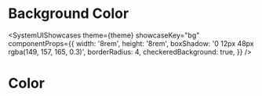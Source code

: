
# Background Color

<SystemUIShowcases
  theme={theme}
  showcaseKey="bg"
  componentProps={{
    width: '8rem',
    height: '8rem',
    boxShadow: '0 12px 48px rgba(149, 157, 165, 0.3)',
    borderRadius: 4,
    checkeredBackground: true,
  }}
/>

# Color

<SystemUIShowcases theme={theme} showcaseKey="color" />
